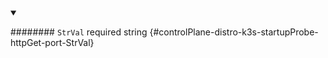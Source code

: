 
<details className="config-field" data-expandable="false" open>
<summary>

######## `StrVal` <span className="config-field-required" data-required="false">required</span> <span className="config-field-type">string</span> <span className="config-field-default"></span> <span className="config-field-enum"></span> {#controlPlane-distro-k3s-startupProbe-httpGet-port-StrVal}



</summary>



</details>
